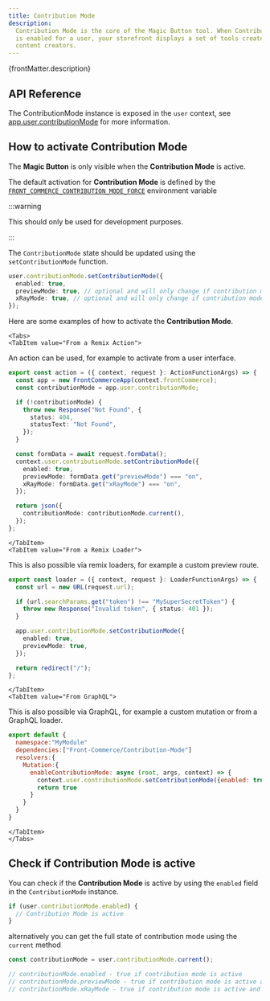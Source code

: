 ```yaml
---
title: Contribution Mode
description:
  Contribution Mode is the core of the Magic Button tool. When Contribution Mode
  is enabled for a user, your storefront displays a set of tools created for
  content creators.
---
```



<SinceVersion tag="3.2" />

<p>{frontMatter.description}</p>

## API Reference

The ContributionMode instance is exposed in the `user` context, see
[app.user.contributionMode](/docs/3.x/api-reference/front-commerce-remix/front-commerce-app?tab=ContributionMode#appuser)
for more information.

## How to activate Contribution Mode

The **Magic Button** is only visible when the **Contribution Mode** is active.

The default activation for **Contribution Mode** is defined by the
[`FRONT_COMMERCE_CONTRIBUTION_MODE_FORCE`](https://gitlab.blackswift.cloud/front-commerce/front-commerce/-/blob/bbaa7188cdd69e3fdca39859fc696d65019707b4/packages/core/contribution-mode/ContributionMode.ts#L23)
environment variable

:::warning

This should only be used for development purposes.

:::

The `ContributionMode` state should be updated using the `setContributionMode`
function.

```ts
user.contributionMode.setContributionMode({
  enabled: true,
  previewMode: true, // optional and will only change if contribution mode is enabled
  xRayMode: true, // optional and will only change if contribution mode is enabled
});
```

Here are some examples of how to activate the **Contribution Mode**.

```mdx-code-block
<Tabs>
<TabItem value="From a Remix Action">
```

An action can be used, for example to activate from a user interface.

```ts title="app/routes/enable-contribution-mode.ts"
export const action = ({ context, request }: ActionFunctionArgs) => {
  const app = new FrontCommerceApp(context.frontCommerce);
  const contributionMode = app.user.contributionMode;

  if (!contributionMode) {
    throw new Response("Not Found", {
      status: 404,
      statusText: "Not Found",
    });
  }

  const formData = await request.formData();
  context.user.contributionMode.setContributionMode({
    enabled: true,
    previewMode: formData.get("previewMode") === "on",
    xRayMode: formData.get("xRayMode") === "on",
  });

  return json({
    contributionMode: contributionMode.current(),
  });
};
```

```mdx-code-block
</TabItem>
<TabItem value="From a Remix Loader">
```

This is also possible via remix loaders, for example a custom preview route.

```ts title="app/routes/preview.ts"
export const loader = ({ context, request }: LoaderFunctionArgs) => {
  const url = new URL(request.url);

  if (url.searchParams.get("token") !== "MySuperSecretToken") {
    throw new Response("Invalid token", { status: 401 });
  }

  app.user.contributionMode.setContributionMode({
    enabled: true,
    previewMode: true,
  });

  return redirect("/");
};
```

```mdx-code-block
</TabItem>
<TabItem value="From GraphQL">
```

This is also possible via GraphQL, for example a custom mutation or from a
GraphQL loader.

```js
export default {
  namespace:"MyModule"
  dependencies:["Front-Commerce/Contribution-Mode"]
  resolvers:{
    Mutation:{
      enableContributionMode: async (root, args, context) => {
        context.user.contributionMode.setContributionMode({enabled: true})
        return true
      }
    }
  }
}
```

```mdx-code-block
</TabItem>
</Tabs>
```

## Check if Contribution Mode is active

You can check if the **Contribution Mode** is active by using the `enabled`
field in the `ContributionMode` instance.

```ts
if (user.contributionMode.enabled) {
  // Contribution Mode is active
}
```

alternatively you can get the full state of contribution mode using the
`current` method

```ts
const contributionMode = user.contributionMode.current();

// contributionMode.enabled - true if contribution mode is active
// contributionMode.previewMode - true if contribution mode is active and preview mode is enabled
// contributionMode.xRayMode - true if contribution mode is active and xRay mode is enabled
```
